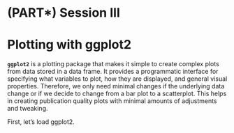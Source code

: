 # (PART\*) Session III {-}

# Plotting with ggplot2

**`ggplot2`** is a plotting package that makes it simple to create complex plots from data stored in a data frame. It provides a programmatic interface for specifying what variables to plot, how they are displayed, and general visual properties. Therefore, we only need minimal changes if the underlying data change or if we decide to change from a bar plot to a scatterplot. This helps in creating publication quality plots with minimal amounts of adjustments and tweaking.

First, let's load ggplot2.

<!-- ```{r} -->
<!-- library(ggplot2) -->
<!-- ``` -->

<!-- **`ggplot2`** functions work best with data in the 'long' format, i.e., a column for every dimension, and a row for every observation. Well-structured data will save you lots of time when making figures with **`ggplot2`** -->

<!-- **`ggplot2`** graphics are built step by step by adding new elements. Adding layers in this fashion allows for extensive flexibility and customization of plots. -->

<!-- Each chart built with **`ggplot2`** must include the following -->

<!-- -   Data\ -->

<!-- -   Aesthetic mapping (aes) -->

<!--     -   Describes how variables are mapped onto graphical attributes\ -->
<!--     -   Visual attribute of data including x-y axes, color, fill, shape, and alpha\ -->

<!-- -   Geometric objects (geom) -->

<!--     -   Determines how values are rendered graphically, as bars (geom_bar), scatterplot (geom_point), line (geom_line), etc. -->

<!-- Thus, the template for graphic in ggplot2 is: -->

<!--     <DATA> %>% -->
<!--         ggplot(aes(<MAPPINGS>)) + -->
<!--         <GEOM_FUNCTION>() -->

<!-- Remember from the last lesson that the pipe operator `%>%` places the result of the previous line(s) into the first argument of the function. `ggplot()` is a function that expects a data frame to be the first argument. This allows for us to change from specifying the `data =` argument within the `ggplot` function and instead pipe the data into the function. -->

<!-- -   use the `ggplot()` function and bind the plot to a specific data frame. -->

<!-- ```{r} -->
<!-- yearly_count %>% ggplot() -->
<!-- ``` -->

<!-- Is the same as -->

<!-- ```{r} -->
<!-- ggplot(data=yearly_count) -->
<!-- ``` -->

<!-- -   define a mapping (using the aesthetic (`aes`) function), by selecting the variables to be plotted and specifying how to present them in the graph, e.g. as x/y positions or characteristics such as size, shape, color, etc. -->

<!-- ```{r} -->
<!-- yearly_count %>%  -->
<!--   ggplot(aes(x=Year, y=TotalCount)) -->
<!-- ``` -->

<!-- This can also be written more concisely: -->

<!-- ```{r} -->
<!-- yearly_count %>%  -->
<!--   ggplot(aes(Year, TotalCount)) -->
<!-- ``` -->

<!-- -   add 'geoms' -- graphical representations of the data in the plot (points, lines, bars). **`ggplot2`** offers many different geoms for common graph types. To add a geom to the plot use the `+` operator. Note to that you can save plots as objects. -->

<!-- ```{r} -->
<!-- year_total_line <-  -->
<!--   yearly_count %>% -->
<!--   ggplot(aes(x=Year, y=TotalCount)) +  -->
<!--   geom_line() -->

<!-- year_total_line -->
<!-- ``` -->

<!-- It might be nice to see where each data point falls on the line. To do this we can add another geometry layer. -->

<!-- ```{r} -->
<!-- year_total_line <-  -->
<!--   yearly_count %>%  -->
<!--   ggplot(aes(x=Year, y=TotalCount)) +  -->
<!--   geom_line() +  -->
<!--   geom_point() -->

<!-- year_total_line -->
<!-- ``` -->

<!-- The `+` in the **`ggplot2`** package is particularly useful because it allows you to modify existing `ggplot` objects. This means you can easily set up plot templates and conveniently explore different types of plots, so the above plot can also be generated with code like this: -->

<!-- ```{r} -->
<!-- year_total_line <- year_total_line + geom_point() -->

<!-- year_total_line -->
<!-- ``` -->

<!-- There are many ways to customize your plot, like changing the color or line type, adding labels and annotations. One thing that would make our graph easier to read is tick marks at each decade on the x-axis. -->

<!-- ```{r} -->
<!-- year_total_line <-  -->
<!--   yearly_count %>%  -->
<!--   ggplot(aes(x=Year, y=TotalCount)) +  -->
<!--   geom_line() +  -->
<!--   geom_point() +  -->
<!--   scale_x_continuous(breaks = seq(1900, 2000, 10)) -->

<!-- year_total_line -->
<!-- ``` -->

<!-- Perhaps we would like to add some more information to our graph for context. Let's drop a reference line at 1963 to clearly indicate on the graph when the vaccine was introduced. To do this we add a `geom_vline()` and the `annotate()` function. There are multiple ways of adding lines and text to a plot, but these will serve us well for this case. Note that you can change features of lines such as color, type, and size. -->

<!-- ```{r} -->
<!-- year_total_line <-  -->
<!--   yearly_count %>%  -->
<!--   ggplot(aes(x=Year, y=TotalCount)) +  -->
<!--   geom_line() +  -->
<!--   geom_point() + -->
<!--   scale_x_continuous(breaks = seq(1900, 2000, 10)) + -->
<!--   geom_vline(xintercept = 1963, color = "red", linetype= "dashed") + -->
<!--   annotate(geom = "label", x=1963, y=80000, label="1963: vaccine introduced") -->

<!-- year_total_line -->
<!-- ``` -->

<!-- Finally, let's add a title and axis labels to our plot with the `labs()` function. Note that axis labels will automatically be supplied from the column names, but you can use this function to override those defaults. -->

<!-- ```{r} -->
<!-- year_total_line <-  -->
<!--   yearly_count %>%  -->
<!--   ggplot(aes(x=Year, y=TotalCount)) +  -->
<!--   geom_line() +  -->
<!--   geom_point() + -->
<!--   scale_x_continuous(breaks = seq(1900, 2000, 10)) + -->
<!--   geom_vline(xintercept = 1963, color = "red", linetype= "dashed") + -->
<!--   annotate(geom = "label", x=1963, y=800000, label="1963: vaccine introduced") + -->
<!--   labs(title = "Measles Cases Decrease After Vaccine Introduced", x = "Year", y = "Total Measles Case Count") -->

<!-- year_total_line -->
<!-- ``` -->

<!-- Finally, let's save our plot to a png file, so we can share it or put it in reports. To do this we use the function called `ggsave()`. -->

<!-- ```{r save plot, eval=FALSE, echo=TRUE} -->
<!-- ggsave("images/yearly_measles_count.png", plot = year_total_line) -->
<!-- ``` -->

<!-- ## Barplots -->
<!-- To emphasize that **`ggplot2`** is part of the **`tidyverse`** along with **`dplyr`**, consider that you could clean some data and plot it in one step. Below we create a new plot that takes a closer look at measles cases in 1963. First we filter our dataset to look at rows for 1963, and then we use geom_bar to view each state. -->

<!-- ```{r} -->
<!-- #Combine data cleaning and plotting in one step -->
<!-- #plot the counts for each state in a bar graph in the year 1963, year vaccine was introduced. -->
<!-- count_1963 <- -->
<!--   yearly_count_state %>%  -->
<!--   filter(Year == 1963) %>%  -->
<!--   ggplot(aes(x = State, y = TotalCount)) +  -->
<!--   geom_bar(stat = "identity") +  -->
<!--   theme(axis.text.x = element_text(angle = 90)) -->

<!-- count_1963 -->
<!-- ``` -->


<!-- ```{r} -->
<!-- rate_1963 <- -->
<!--   rate_by_year %>%  -->
<!--   filter(Year == 1963) %>%  -->
<!--   ggplot(aes(x = State, y = rate)) +  -->
<!--   geom_bar(stat = "identity") +  -->
<!--   theme(axis.text.x = element_text(angle = 90)) -->

<!-- rate_1963 -->
<!-- ``` -->

<!-- It can be helpful to look at bar graphs sorted -->

<!-- ```{r} -->
<!-- rate_1963 <- -->
<!--   rate_by_year %>%  -->
<!--   filter(Year == 1963) %>%  -->
<!--   ggplot(aes(x = reorder(State, -rate), y = rate)) + -->
<!--   geom_bar(stat = "identity") +  -->
<!--   theme(axis.text.x = element_text(angle = 90)) -->

<!-- rate_1963 -->
<!-- ``` -->
